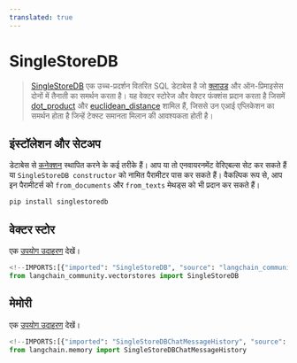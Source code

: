 ```yaml
---
translated: true
---
```


# SingleStoreDB

>[SingleStoreDB](https://singlestore.com/) एक उच्च-प्रदर्शन वितरित SQL डेटाबेस है जो [क्लाउड](https://www.singlestore.com/cloud/) और ऑन-प्रिमाइसेस दोनों में तैनाती का समर्थन करता है। यह वेक्टर स्टोरेज और वेक्टर फंक्शंस प्रदान करता है जिसमें [dot_product](https://docs.singlestore.com/managed-service/en/reference/sql-reference/vector-functions/dot_product.html) और [euclidean_distance](https://docs.singlestore.com/managed-service/en/reference/sql-reference/vector-functions/euclidean_distance.html) शामिल हैं, जिससे उन एआई एप्लिकेशन का समर्थन होता है जिन्हें टेक्स्ट समानता मिलान की आवश्यकता होती है।

## इंस्टॉलेशन और सेटअप

डेटाबेस से [कनेक्शन](https://singlestoredb-python.labs.singlestore.com/generated/singlestoredb.connect.html) स्थापित करने के कई तरीके हैं। आप या तो एनवायरनमेंट वेरिएबल्स सेट कर सकते हैं या `SingleStoreDB constructor` को नामित पैरामीटर पास कर सकते हैं। वैकल्पिक रूप से, आप इन पैरामीटर्स को `from_documents` और `from_texts` मेथड्स को भी प्रदान कर सकते हैं।

```bash
pip install singlestoredb
```

## वेक्टर स्टोर

एक [उपयोग उदाहरण](/docs/integrations/vectorstores/singlestoredb) देखें।

```python
<!--IMPORTS:[{"imported": "SingleStoreDB", "source": "langchain_community.vectorstores", "docs": "https://api.python.langchain.com/en/latest/vectorstores/langchain_community.vectorstores.singlestoredb.SingleStoreDB.html", "title": "SingleStoreDB"}]-->
from langchain_community.vectorstores import SingleStoreDB
```

## मेमोरी

एक [उपयोग उदाहरण](/docs/integrations/memory/singlestoredb_chat_message_history) देखें।

```python
<!--IMPORTS:[{"imported": "SingleStoreDBChatMessageHistory", "source": "langchain.memory", "docs": "https://api.python.langchain.com/en/latest/chat_message_histories/langchain_community.chat_message_histories.singlestoredb.SingleStoreDBChatMessageHistory.html", "title": "SingleStoreDB"}]-->
from langchain.memory import SingleStoreDBChatMessageHistory
```
